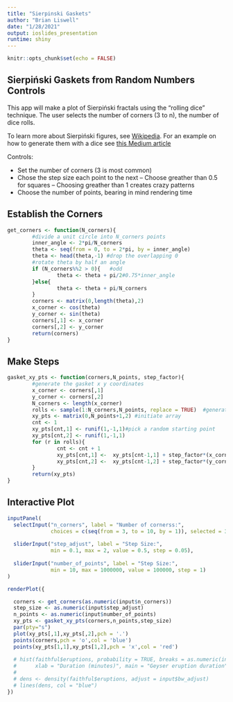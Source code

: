 ```yaml
---
title: "Sierpinski Gaskets"
author: "Brian Liswell"
date: "1/28/2021"
output: ioslides_presentation
runtime: shiny
---
```


```r
knitr::opts_chunk$set(echo = FALSE)
```

## Sierpiński Gaskets from Random Numbers Controls

This app will make a plot of Sierpiński fractals using the "rolling dice" technique.  The user selects the number of corners (3 to n), the number of dice rolls.

To learn more about Sierpiński figures, see [Wikipedia](https://en.wikipedia.org/wiki/Sierpi%C5%84ski_triangle).
For an example on how to generate them with a dice see [this Medium article](https://medium.com/however-mathematics/the-geometric-chaos-sierpinski-triangle-12b308d732fb)

Controls:

- Set the number of corners (3 is most common)
- Chose the step size each point to the next
-- Choose greather than 0.5 for squares
-- Choosing greather than 1 creates crazy patterns
- Choose the number of points, bearing in mind rendering time


## Establish the Corners
```r

get_corners <- function(N_corners){
        #divide a unit circle into N_corners points
        inner_angle <- 2*pi/N_corners
        theta <- seq(from = 0, to = 2*pi, by = inner_angle)
        theta <- head(theta,-1) #drop the overlapping 0
        #rotate theta by half an angle
        if (N_corners%%2 > 0){   #odd 
                theta <- theta + pi/2#0.75*inner_angle
        }else{
                theta <- theta + pi/N_corners
        }
        corners <- matrix(0,length(theta),2)
        x_corner <- cos(theta)
        y_corner <- sin(theta)
        corners[,1] <- x_corner
        corners[,2] <- y_corner
        return(corners)
}
```

## Make Steps
```r

gasket_xy_pts <- function(corners,N_points, step_factor){
        #generate the gasket x y coordinates
        x_corner <- corners[,1]
        y_corner <- corners[,2]
        N_corners <- length(x_corner)
        rolls <- sample(1:N_corners,N_points, replace = TRUE)  #generate the rolls in one call
        xy_pts <- matrix(0,N_points+1,2) #initiate array
        cnt <- 1
        xy_pts[cnt,1] <- runif(1,-1,1)#pick a random starting point 
        xy_pts[cnt,2] <- runif(1,-1,1)
        for (r in rolls){
                cnt <- cnt + 1
                xy_pts[cnt,1] <-  xy_pts[cnt-1,1] + step_factor*(x_corner[r] - xy_pts[cnt-1,1])
                xy_pts[cnt,2] <-  xy_pts[cnt-1,2] + step_factor*(y_corner[r] - xy_pts[cnt-1,2])
        }
        return(xy_pts)
}
```

## Interactive Plot

```r
inputPanel(
  selectInput("n_corners", label = "Number of cornerss:",
              choices = c(seq(from = 3, to = 10, by = 1)), selected = 3),
  
  sliderInput("step_adjust", label = "Step Size:",
              min = 0.1, max = 2, value = 0.5, step = 0.05),
  
  sliderInput("number_of_points", label = "Step Size:",
              min = 10, max = 1000000, value = 100000, step = 1)
)

renderPlot({

  corners <- get_corners(as.numeric(input$n_corners))
  step_size <- as.numeric(input$step_adjust)
  n_points <- as.numeric(input$number_of_points)
  xy_pts <- gasket_xy_pts(corners,n_points,step_size)
  par(pty="s")
  plot(xy_pts[,1],xy_pts[,2],pch = '.')
  points(corners,pch = 'o',col = 'blue') 
  points(xy_pts[1,1],xy_pts[1,2],pch = 'x',col = 'red') 
  
  # hist(faithful$eruptions, probability = TRUE, breaks = as.numeric(input$n_breaks),
  #      xlab = "Duration (minutes)", main = "Geyser eruption duration")
  # 
  # dens <- density(faithful$eruptions, adjust = input$bw_adjust)
  # lines(dens, col = "blue")
})
```





